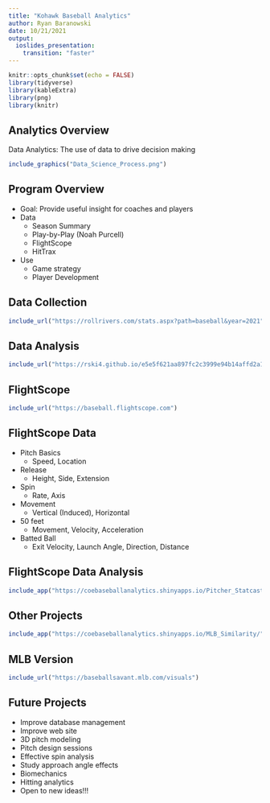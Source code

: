 ```yaml
---
title: "Kohawk Baseball Analytics"
author: Ryan Baranowski
date: 10/21/2021
output: 
  ioslides_presentation:
    transition: "faster"
---
```


```r
knitr::opts_chunk$set(echo = FALSE)
library(tidyverse)
library(kableExtra)
library(png)
library(knitr)
```

## Analytics Overview

Data Analytics: The use of data to drive decision making

``` r
include_graphics("Data_Science_Process.png")
```

## Program Overview

- Goal: Provide useful insight for coaches and players
- Data
  - Season Summary
  - Play-by-Play (Noah Purcell)
  - FlightScope
  - HitTrax
- Use
  - Game strategy
  - Player Development

## Data Collection

``` r
include_url("https://rollrivers.com/stats.aspx?path=baseball&year=2021")

```

## Data Analysis

``` r

include_url("https://rski4.github.io/e5e5f621aa897fc2c3999e94b14affd2a150937c/Run-Environment.html")
```

## FlightScope

``` r

include_url("https://baseball.flightscope.com")
```

## FlightScope Data

- Pitch Basics
  - Speed, Location
- Release
  - Height, Side, Extension
- Spin
  - Rate, Axis
- Movement
  - Vertical (Induced), Horizontal
- 50 feet
  - Movement, Velocity, Acceleration
- Batted Ball
  - Exit Velocity, Launch Angle, Direction, Distance
  
## FlightScope Data Analysis  

``` r

include_app("https://coebaseballanalytics.shinyapps.io/Pitcher_Statcast/")

```

## Other Projects

``` r

include_app("https://coebaseballanalytics.shinyapps.io/MLB_Similarity/")

```

## MLB Version

``` r

include_url("https://baseballsavant.mlb.com/visuals")
```


## Future Projects

- Improve database management
- Improve web site
- 3D pitch modeling
- Pitch design sessions
- Effective spin analysis
- Study approach angle effects
- Biomechanics
- Hitting analytics
- Open to new ideas!!!

